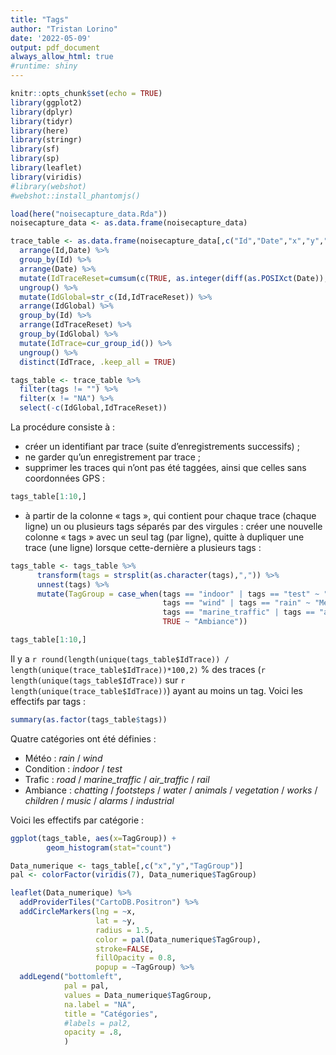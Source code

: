 ```yaml
---
title: "Tags"
author: "Tristan Lorino"
date: '2022-05-09'
output: pdf_document
always_allow_html: true
#runtime: shiny
---
```


```r
knitr::opts_chunk$set(echo = TRUE)
library(ggplot2)
library(dplyr)
library(tidyr)
library(here)
library(stringr)
library(sf)
library(sp)
library(leaflet)
library(viridis)
#library(webshot)
#webshot::install_phantomjs()
```

```r
load(here("noisecapture_data.Rda"))
noisecapture_data <- as.data.frame(noisecapture_data)

trace_table <- as.data.frame(noisecapture_data[,c("Id","Date","x","y","leq_mean","tags")]) %>%
  arrange(Id,Date) %>%
  group_by(Id) %>%
  arrange(Date) %>%
  mutate(IdTraceReset=cumsum(c(TRUE, as.integer(diff(as.POSIXct(Date)), units = "secs") >= 2L))) %>%
  ungroup() %>%
  mutate(IdGlobal=str_c(Id,IdTraceReset)) %>%
  arrange(IdGlobal) %>%
  group_by(Id) %>%
  arrange(IdTraceReset) %>%
  group_by(IdGlobal) %>%
  mutate(IdTrace=cur_group_id()) %>%
  ungroup() %>%
  distinct(IdTrace, .keep_all = TRUE)

tags_table <- trace_table %>%
  filter(tags != "") %>%
  filter(x != "NA") %>%
  select(-c(IdGlobal,IdTraceReset))
```

La procédure consiste à :

  * créer un identifiant par trace (suite d'enregistrements successifs) ;
  * ne garder qu'un enregistrement par trace ;
  * supprimer les traces qui n'ont pas été taggées, ainsi que celles sans coordonnées GPS :
  
```r
tags_table[1:10,]
```
  
  * à partir de la colonne « tags », qui contient pour chaque trace (chaque ligne) un ou plusieurs tags séparés par des virgules : créer une nouvelle colonne « tags » avec un seul tag (par ligne), quitte à dupliquer une trace (une ligne) lorsque cette-dernière a plusieurs tags :
  
```r
tags_table <- tags_table %>%
      transform(tags = strsplit(as.character(tags),",")) %>%
      unnest(tags) %>%
      mutate(TagGroup = case_when(tags == "indoor" | tags == "test" ~ "Condition",
                                  tags == "wind" | tags == "rain" ~ "Meteo",
                                  tags == "marine_traffic" | tags == "air_traffic" | tags == "rail" | tags == "road" ~ "Trafic",
                                  TRUE ~ "Ambiance"))
```

```r
tags_table[1:10,]
```

Il y a `r round(length(unique(tags_table$IdTrace)) / length(unique(trace_table$IdTrace))*100,2)` % des traces (`r length(unique(tags_table$IdTrace))` sur `r length(unique(trace_table$IdTrace))`) ayant au moins un tag. Voici les effectifs par tags :

```r
summary(as.factor(tags_table$tags))
```

Quatre catégories ont été définies :

  * Météo : *rain* / *wind*
  * Condition : *indoor* / *test*
  * Trafic : *road* / *marine_traffic* / *air_traffic* / *rail*
  * Ambiance : *chatting* / *footsteps* / *water* / *animals* / *vegetation* / *works* / *children* / *music* / *alarms* / *industrial*
  
Voici les effectifs par catégorie :

```r
ggplot(tags_table, aes(x=TagGroup)) +
        geom_histogram(stat="count")
```

```r
Data_numerique <- tags_table[,c("x","y","TagGroup")]
pal <- colorFactor(viridis(7), Data_numerique$TagGroup)

leaflet(Data_numerique) %>%
  addProviderTiles("CartoDB.Positron") %>%
  addCircleMarkers(lng = ~x, 
                   lat = ~y, 
                   radius = 1.5, 
                   color = pal(Data_numerique$TagGroup),
                   stroke=FALSE,
                   fillOpacity = 0.8,
                   popup = ~TagGroup) %>%
  addLegend("bottomleft",
            pal = pal,
            values = Data_numerique$TagGroup,
            na.label = "NA",
            title = "Catégories",
            #labels = pal2,
            opacity = .8,
            )
```

